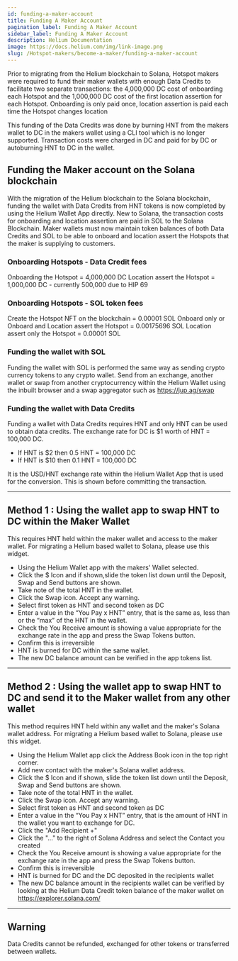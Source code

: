 ```yaml
---
id: funding-a-maker-account
title: Funding A Maker Account
pagination_label: Funding A Maker Account
sidebar_label: Funding A Maker Account
description: Helium Documentation
image: https://docs.helium.com/img/link-image.png
slug: /Hotspot-makers/become-a-maker/funding-a-maker-account
---
```



Prior to migrating from the Helium blockchain to Solana, Hotspot makers were required to fund their
maker wallets with enough Data Credits to facilitate two separate transactions: the 4,000,000 DC
cost of onboarding each Hotspot and the 1,000,000 DC cost of the first location assertion for each
Hotspot. Onboarding is only paid once, location assertion is paid each time the Hotspot changes
location

This funding of the Data Credits was done by burning HNT from the makers wallet to DC in the makers
wallet using a CLI tool which is no longer supported. Transaction costs were charged in DC and paid
for by DC or autoburning HNT to DC in the wallet.

## Funding the Maker account on the Solana blockchain

With the migration of the Helium blockchain to the Solana blockchain, funding the wallet with Data
Credits from HNT tokens is now completed by using the Helium Wallet App directly. New to Solana, the
transaction costs for onboarding and location assertion are paid in SOL to the Solana Blockchain.
Maker wallets must now maintain token balances of both Data Credits and SOL to be able to onboard
and location assert the Hotspots that the maker is supplying to customers.

### Onboarding Hotspots - Data Credit fees

Onboarding the Hotspot = 4,000,000 DC Location assert the Hotspot = 1,000,000 DC - currently 500,000
due to HIP 69

### Onboarding Hotspots - SOL token fees

Create the Hotspot NFT on the blockchain = 0.00001 SOL Onboard only or Onboard and Location assert
the Hotspot = 0.00175696 SOL Location assert only the Hotspot = 0.00001 SOL

### Funding the wallet with SOL

Funding the wallet with SOL is performed the same way as sending crypto currency tokens to any
crypto wallet. Send from an exchange, another wallet or swap from another cryptocurrency within the
Helium Wallet using the inbuilt browser and a swap aggregator such as https://jup.ag/swap

### Funding the wallet with Data Credits

Funding a wallet with Data Credits requires HNT and only HNT can be used to obtain data credits. The
exchange rate for DC is $1 worth of HNT = 100,000 DC.

- If HNT is $2 then 0.5 HNT = 100,000 DC
- If HNT is $10 then 0.1 HNT = 100,000 DC

It is the USD/HNT exchange rate within the Helium Wallet App that is used for the conversion. This
is shown before committing the transaction.

---

## Method 1 : Using the wallet app to swap HNT to DC within the Maker Wallet

This requires HNT held within the maker wallet and access to the maker wallet. For migrating a
Helium based wallet to Solana, please use this widget.

- Using the Helium Wallet app with the makers' Wallet selected.
- Click the $ Icon and if shown,slide the token list down until the Deposit, Swap and Send buttons
  are shown.
- Take note of the total HNT in the wallet.
- Click the Swap icon. Accept any warning.
- Select first token as HNT and second token as DC
- Enter a value in the “You Pay x HNT” entry, that is the same as, less than or the “max” of the HNT
  in the wallet.
- Check the You Receive amount is showing a value appropriate for the exchange rate in the app and
  press the Swap Tokens button.
- Confirm this is irreversible
- HNT is burned for DC within the same wallet.
- The new DC balance amount can be verified in the app tokens list.

---

## Method 2 : Using the wallet app to swap HNT to DC and send it to the Maker wallet from any other wallet

This method requires HNT held within any wallet and the maker's Solana wallet address. For migrating
a Helium based wallet to Solana, please use this widget.

- Using the Helium Wallet app click the Address Book icon in the top right corner.
- Add new contact with the maker's Solana wallet address.
- Click the $ Icon and if shown, slide the token list down until the Deposit, Swap and Send buttons
  are shown.
- Take note of the total HNT in the wallet.
- Click the Swap icon. Accept any warning.
- Select first token as HNT and second token as DC
- Enter a value in the “You Pay x HNT” entry, that is the amount of HNT in the wallet you want to
  exchange for DC.
- Click the "Add Recipient +"
- Click the "..." to the right of Solana Address and select the Contact you created
- Check the You Receive amount is showing a value appropriate for the exchange rate in the app and
  press the Swap Tokens button.
- Confirm this is irreversible
- HNT is burned for DC and the DC deposited in the recipients wallet
- The new DC balance amount in the recipients wallet can be verified by looking at the Helium Data
  Credit token balance of the maker wallet on https://explorer.solana.com/

---

## Warning

Data Credits cannot be refunded, exchanged for other tokens or transferred between wallets.
